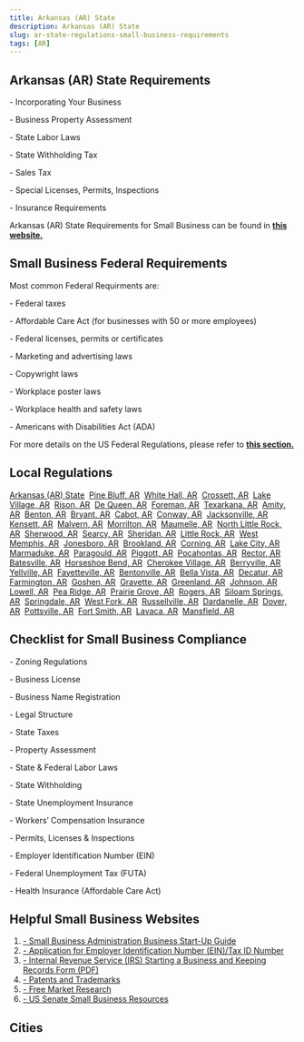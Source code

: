 ```yaml
---
title: Arkansas (AR) State
description: Arkansas (AR) State
slug: ar-state-regulations-small-business-requirements
tags: [AR]
---
```



<PostMeta category="business-compliance" />

**Arkansas (AR) State Requirements**
------------------------------------

\- Incorporating Your Business

\- Business Property Assessment

\- State Labor Laws

\- State Withholding Tax

\- Sales Tax

\- Special Licenses, Permits, Inspections

\- Insurance Requirements

Arkansas (AR) State Requirements for Small Business can be found in **[this website.](https://portal.arkansas.gov/owning-a-business/)**

**Small Business Federal Requirements**
---------------------------------------

Most common Federal Requirments are:

\- Federal taxes

\- Affordable Care Act (for businesses with 50 or more employees)

\- Federal licenses, permits or certificates

\- Marketing and advertising laws

\- Copywright laws

\- Workplace poster laws

\- Workplace health and safety laws

\- Americans with Disabilities Act (ADA)

For more details on the US Federal Regulations, please refer to **[this section.](../federal-regulations/)**

Local Regulations
------------------------
[Arkansas (AR) State](/ar-state-regulations-small-business-requirements)  [Pine Bluff, AR](/pinebluff-ar-small-business-requirements)  [White Hall, AR](/whitehall-ar-small-business-requirements)  [Crossett, AR](/crossett-ar-small-business-requirements)  [Lake Village, AR](/lakevillage-ar-small-business-requirements)  [Rison, AR](/rison-ar-small-business-requirements)  [De Queen, AR](/dequeen-ar-small-business-requirements)  [Foreman, AR](/foreman-ar-small-business-requirements)  [Texarkana, AR](/texarkana-ar-small-business-requirements)  [Amity, AR](/amity-ar-small-business-requirements)  [Benton, AR](/benton-ar-small-business-requirements)  [Bryant, AR](/bryant-ar-small-business-requirements)  [Cabot, AR](/cabot-ar-small-business-requirements)  [Conway, AR](/conway-ar-small-business-requirements)  [Jacksonville, AR](/jacksonville-ar-small-business-requirements)  [Kensett, AR](/kensett-ar-small-business-requirements)  [Malvern, AR](/malvern-ar-small-business-requirements)  [Morrilton, AR](/morrilton-ar-small-business-requirements)  [Maumelle, AR](/maumelle-ar-small-business-requirements)  [North Little Rock, AR](/northlittlerock-ar-small-business-requirements)  [Sherwood, AR](/sherwood-ar-small-business-requirements)  [Searcy, AR](/searcy-ar-small-business-requirements)  [Sheridan, AR](/sheridan-ar-small-business-requirements)  [Little Rock, AR](/littlerock-ar-small-business-requirements)  [West Memphis, AR](/westmemphis-ar-small-business-requirements)  [Jonesboro, AR](/jonesboro-ar-small-business-requirements)  [Brookland, AR](/brookland-ar-small-business-requirements)  [Corning, AR](/corning-ar-small-business-requirements)  [Lake City, AR](/lakecity-ar-small-business-requirements)  [Marmaduke, AR](/marmaduke-ar-small-business-requirements)  [Paragould, AR](/paragould-ar-small-business-requirements)  [Piggott, AR](/piggott-ar-small-business-requirements)  [Pocahontas, AR](/pocahontas-ar-small-business-requirements)  [Rector, AR](/rector-ar-small-business-requirements)  [Batesville, AR](/batesville-ar-small-business-requirements)  [Horseshoe Bend, AR](/horseshoebend-ar-small-business-requirements)  [Cherokee Village, AR](/cherokeevillage-ar-small-business-requirements)  [Berryville, AR](/berryville-ar-small-business-requirements)  [Yellville, AR](/yellville-ar-small-business-requirements)  [Fayetteville, AR](/fayetteville-ar-small-business-requirements)  [Bentonville, AR](/bentonville-ar-small-business-requirements)  [Bella Vista, AR](/bellavista-ar-small-business-requirements)  [Decatur, AR](/decatur-ar-small-business-requirements)  [Farmington, AR](/farmington-ar-small-business-requirements)  [Goshen, AR](/goshen-ar-small-business-requirements)  [Gravette, AR](/gravette-ar-small-business-requirements)  [Greenland, AR](/greenland-ar-small-business-requirements)  [Johnson, AR](/johnson-ar-small-business-requirements)  [Lowell, AR](/lowell-ar-small-business-requirements)  [Pea Ridge, AR](/pearidge-ar-small-business-requirements)  [Prairie Grove, AR](/prairiegrove-ar-small-business-requirements)  [Rogers, AR](/rogers-ar-small-business-requirements)  [Siloam Springs, AR](/siloamsprings-ar-small-business-requirements)  [Springdale, AR](/springdale-ar-small-business-requirements)  [West Fork, AR](/westfork-ar-small-business-requirements)  [Russellville, AR](/russellville-ar-small-business-requirements)  [Dardanelle, AR](/dardanelle-ar-small-business-requirements)  [Dover, AR](/dover-ar-small-business-requirements)  [Pottsville, AR](/pottsville-ar-small-business-requirements)  [Fort Smith, AR](/fortsmith-ar-small-business-requirements)  [Lavaca, AR](/lavaca-ar-small-business-requirements)  [Mansfield, AR](/mansfield-ar-small-business-requirements)

Checklist for Small Business Compliance
---------------------------------------

\- Zoning Regulations

\- Business License

\- Business Name Registration

\- Legal Structure

\- State Taxes

\- Property Assessment

\- State & Federal Labor Laws

\- State Withholding

\- State Unemployment Insurance

\- Workers’ Compensation Insurance

\- Permits, Licenses & Inspections

\- Employer Identification Number (EIN)

\- Federal Unemployment Tax (FUTA)

\- Health Insurance (Affordable Care Act)

Helpful Small Business Websites
-------------------------------

1.  [\- Small Business Administration Business Start-Up Guide](https://www.sba.gov/business-guide)
2.  [\- Application for Employer Identification Number (EIN)/Tax ID Number](https://www.irs.gov/businesses/small-businesses-self-employed/apply-for-an-employer-identification-number-ein-online)
3.  [\- Internal Revenue Service (IRS) Starting a Business and Keeping Records Form (PDF)](https://www.irs.gov/pub/irs-pdf/p583.pdf)
4.  [\- Patents and Trademarks](https://www.uspto.gov/)
5.  [\- Free Market Research](https://www.sba.gov/blogs/)
6.  [\- US Senate Small Business Resources](https://www.sbc.senate.gov/public/index.cfm/resources)

Cities
-----------------------------------------

